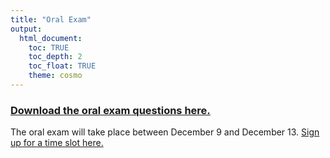 ```yaml
---
title: "Oral Exam"
output: 
  html_document:
    toc: TRUE
    toc_depth: 2
    toc_float: TRUE
    theme: cosmo
---
```




### [**Download the oral exam questions here.**](oral exam.docx)

The oral exam will take place between December 9 and December 13.
[Sign up for a time slot here.](https://calendar.app.google/yhF1Gj5JtDARguy5A)

<!-- If you have not already signed up for a time to take the oral exam, please email Sara. -->

<!-- Questions for the oral exam will be made available in late November. -->